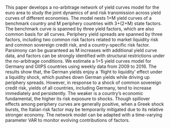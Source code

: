 This paper develops a no-arbitrage network of yield curves model for the
euro area to study the joint dynamics of and risk transmission across
yield curves of different economies. The model nests 1+M yield curves of
a benchmark country and M periphery countries with 3+(2+M) state
factors. The benchmark curve is spanned by three yield factors, which
are also common basis for all curves. Periphery yield spreads are
spanned by three factors, including two common risk factors related to
market liquidity risk and common sovereign credit risk, and a
country-specific risk factor. Parsimony can be guaranteed as M increases
with additional yield curve data, and factors can be strongly identified
with structural restrictions under the no-arbitrage conditions. We
estimate a 1+5 yield curves model for Germany and GIIPS countries using
weekly data from 2009 to 2016. The results show that, the German yields
enjoy a \`flight to liquidity' effect under a liquidity shock, which
pushes down German yields while driving up periphery spreads. However,
in response to a shock of common sovereign credit risk, yields of all
countries, including Germany, tend to increase immediately and
persistently. The weaker is a country's economic fundamental, the higher
its risk exposure to shocks. Though spillover effects among periphery
curves are generally positive, when a Greek shock bursts, the Italian
risk factor may be temporarily mitigated due to its relative stronger
economy. The network model can be adapted with a time-varying parameter
VAR to monitor evolving contributions of factors.
